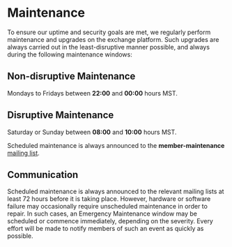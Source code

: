 
<SEO title="Maintenance" description="48-IX Maintenance Policy" />

# Maintenance

To ensure our uptime and security goals are met, we regularly perform maintenance and upgrades on the exchange platform. Such upgrades are always carried out in the least-disruptive manner possible, and always during the following maintenance windows:

## Non-disruptive Maintenance

Mondays to Fridays between **22:00** and **00:00** hours MST.

## Disruptive Maintenance

Saturday or Sunday between **08:00** and **10:00** hours MST.

Scheduled maintenance is always announced to the **member-maintenance** [mailing list](communication.mdx).

## Communication

Scheduled maintenance is always announced to the relevant mailing lists at least 72 hours before it is taking place. However, hardware or software failure may occasionally require unscheduled maintenance in order to repair. In such cases, an Emergency Maintenance window may be scheduled or commence immediately, depending on the severity. Every effort will be made to notify members of such an event as quickly as possible.
